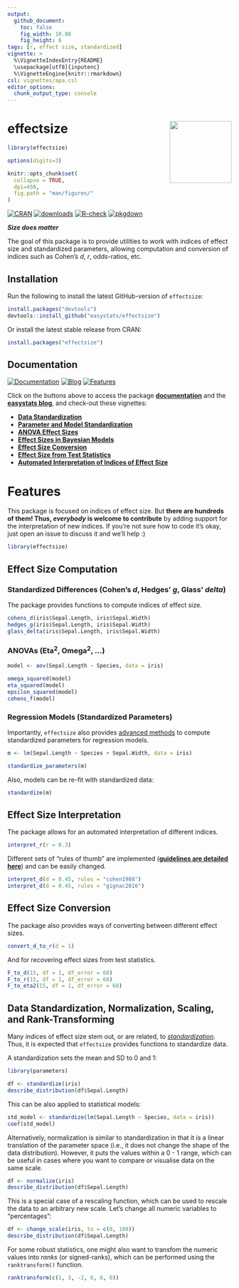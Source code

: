 ```yaml
---
output: 
  github_document:
    toc: false
    fig_width: 10.08
    fig_height: 6
tags: [r, effect size, standardized]
vignette: >
  %\VignetteIndexEntry{README}
  \usepackage[utf8]{inputenc}
  %\VignetteEngine{knitr::rmarkdown}
csl: vignettes/apa.csl
editor_options: 
  chunk_output_type: console
---
```

# effectsize <img src='man/figures/logo.png' align="right" height="139" />

```r
library(effectsize)

options(digits=3)

knitr::opts_chunk$set(
  collapse = TRUE,
  dpi=450,
  fig.path = "man/figures/"
)
```

[![CRAN](http://www.r-pkg.org/badges/version/effectsize)](https://cran.r-project.org/package=effectsize)
[![downloads](http://cranlogs.r-pkg.org/badges/effectsize)](https://cran.r-project.org/package=effectsize)
[![R-check](https://github.com/easystats/effectsize/workflows/R-check/badge.svg)](https://github.com/easystats/effectsize/actions)
[![pkgdown](https://github.com/easystats/effectsize/workflows/pkgdown/badge.svg)](https://github.com/easystats/effectsize/actions)
<!-- [![Build Status](https://travis-ci.org/easystats/effectsize.svg?branch=master)](https://travis-ci.org/easystats/effectsize) -->
<!-- [![codecov](https://codecov.io/gh/easystats/effectsize/branch/master/graph/badge.svg)](https://codecov.io/gh/easystats/effectsize) -->


***Size does matter***

The goal of this package is to provide utilities to work with indices of effect size and standardized parameters, allowing computation and conversion of indices such as Cohen's *d*, *r*, odds-ratios, etc.


## Installation


Run the following to install the latest GitHub-version of `effectsize`:
```r
install.packages("devtools")
devtools::install_github("easystats/effectsize")
```

Or install the latest stable release from CRAN:

```r
install.packages("effectsize")
```

## Documentation

[![Documentation](https://img.shields.io/badge/documentation-effectsize-orange.svg?colorB=E91E63)](https://easystats.github.io/effectsize/)
[![Blog](https://img.shields.io/badge/blog-easystats-orange.svg?colorB=FF9800)](https://easystats.github.io/blog/posts/)
[![Features](https://img.shields.io/badge/features-effectsize-orange.svg?colorB=2196F3)](https://easystats.github.io/effectsize/reference/index.html)

Click on the buttons above to access the package [**documentation**](https://easystats.github.io/effectsize/) and the [**easystats blog**](https://easystats.github.io/blog/posts/), and check-out these vignettes:

- [**Data Standardization**](https://easystats.github.io/effectsize/articles/standardize_data.html)
- [**Parameter and Model Standardization**](https://easystats.github.io/effectsize/articles/standardize_parameters.html)
- [**ANOVA Effect Sizes**](https://easystats.github.io/effectsize/articles/anovaES.html)
- [**Effect Sizes in Bayesian Models**](https://easystats.github.io/effectsize/articles/bayesian_models.html)
- [**Effect Size Conversion**](https://easystats.github.io/effectsize/articles/convert.html)
- [**Effect Size from Test Statistics**](https://easystats.github.io/effectsize/articles/from_test_statistics.html)
- [**Automated Interpretation of Indices of Effect Size**](https://easystats.github.io/effectsize/articles/interpret.html)



# Features

This package is focused on indices of effect size. But **there are hundreds of them! Thus, *everybody* is welcome to contribute** by adding support for the interpretation of new indices. If you're not sure how to code it's okay, just open an issue to discuss it and we'll help :)

```r
library(effectsize)
```

## Effect Size Computation

### Standardized Differences (Cohen's *d*, Hedges' *g*, Glass' *delta*)

The package provides functions to compute indices of effect size.

```r
cohens_d(iris$Sepal.Length, iris$Sepal.Width)
hedges_g(iris$Sepal.Length, iris$Sepal.Width)
glass_delta(iris$Sepal.Length, iris$Sepal.Width)
```

### ANOVAs (Eta<sup>2</sup>, Omega<sup>2</sup>, ...)

```r
model <- aov(Sepal.Length ~ Species, data = iris)

omega_squared(model)
eta_squared(model)
epsilon_squared(model)
cohens_f(model)
```


### Regression Models (Standardized Parameters)

Importantly, `effectsize` also provides [advanced methods](https://easystats.github.io/effectsize/articles/standardize_parameters.html) to compute standardized parameters for regression models.

```r
m <- lm(Sepal.Length ~ Species + Sepal.Width, data = iris)

standardize_parameters(m)
```

Also, models can be re-fit with standardized data:

```r
standardize(m)
```

## Effect Size Interpretation

The package allows for an automated interpretation of different indices. 

```r
interpret_r(r = 0.3)
```

Different sets of "rules of thumb" are implemented ([**guidelines are detailed here**](https://easystats.github.io/effectsize/articles/interpret.html)) and can be easily changed.


```r
interpret_d(d = 0.45, rules = "cohen1988")
interpret_d(d = 0.45, rules = "gignac2016")
```


## Effect Size Conversion

The package also provides ways of converting between different effect sizes.

```r
convert_d_to_r(d = 1)
```

And for recovering effect sizes from test statistics.

```r
F_to_d(15, df = 1, df_error = 60)
F_to_r(15, df = 1, df_error = 60)
F_to_eta2(15, df = 1, df_error = 60)
```

## Data Standardization, Normalization, Scaling, and Rank-Transforming

Many indices of effect size stem out, or are related, to [*standardization*](https://easystats.github.io/effectsize/articles/standardize_parameters.html). Thus, it is expected that `effectsize` provides functions to standardize data.


A standardization sets the mean and SD to 0 and 1:

```r
library(parameters)

df <- standardize(iris)
describe_distribution(df$Sepal.Length)
```

This can be also applied to statistical models:

```r
std_model <- standardize(lm(Sepal.Length ~ Species, data = iris))
coef(std_model)
```


Alternatively, normalization is similar to standardization in that it is a linear translation of the parameter space (i.e., it does not change the shape of the data distribution). However, it puts the values within a 0 - 1 range, which can be useful in cases where you want to compare or visualise data on the same scale. 

```r
df <- normalize(iris)
describe_distribution(df$Sepal.Length)
```


This is a special case of a rescaling function, which can be used to rescale the data to an arbitrary new scale. Let's change all numeric variables to "percentages": 

```r
df <- change_scale(iris, to = c(0, 100)) 
describe_distribution(df$Sepal.Length)
```


For some robust statistics, one might also want to transfom the numeric values into *ranks* (or signed-ranks), which can be performed using the `ranktransform()` function.

```r
ranktransform(c(1, 3, -2, 6, 6, 0))
```



